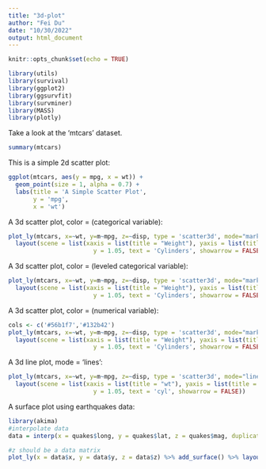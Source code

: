 ```yaml
---
title: "3d-plot"
author: "Fei Du"
date: "10/30/2022"
output: html_document
---
```


```r
knitr::opts_chunk$set(echo = TRUE)
```

```r
library(utils)
library(survival)
library(ggplot2)
library(ggsurvfit)
library(survminer)
library(MASS)
library(plotly)
```

Take a look at the 'mtcars' dataset. 

```r
summary(mtcars)
```

This is a simple 2d scatter plot:

```r
ggplot(mtcars, aes(y = mpg, x = wt)) + 
  geom_point(size = 1, alpha = 0.7) +
  labs(title = 'A Simple Scatter Plot',
       y = 'mpg',
       x = 'wt')
```

A 3d scatter plot, color = (categorical variable): 

```r
plot_ly(mtcars, x=~wt, y=m~mpg, z=~disp, type = 'scatter3d', mode="markers", color=~factor(cyl))%>%
  layout(scene = list(xaxis = list(title = "Weight"), yaxis = list(title = "Miles/gallon"), zaxis = list(title = "Displacement")), annotations = list(x = 1.1,
                        y = 1.05, text = 'Cylinders', showarrow = FALSE))
```

A 3d scatter plot, color = (leveled categorical variable): 

```r
plot_ly(mtcars, x=~wt, y=m~mpg, z=~disp, type = 'scatter3d', mode="markers", color=~factor(cyl, levels = c(4, 6, 8)), colors = 'Blues')%>%
  layout(scene = list(xaxis = list(title = "Weight"), yaxis = list(title = "Miles/gallon"), zaxis = list(title = "Displacement")), annotations = list(x = 1.1,
                        y = 1.05, text = 'Cylinders', showarrow = FALSE))
```

A 3d scatter plot, color = (numerical variable): 

```r
cols <- c('#56b1f7','#132b42')
plot_ly(mtcars, x=~wt, y=m~mpg, z=~disp, type = 'scatter3d', mode="markers", color=~cyl, colors = cols)%>%
  layout(scene = list(xaxis = list(title = "Weight"), yaxis = list(title = "Miles/gallon"), zaxis = list(title = "Displacement")), annotations = list(x = 1.1,
                        y = 1.05, text = 'Cylinders', showarrow = FALSE))
```

A 3d line plot, mode = 'lines': 

```r
plot_ly(mtcars, x=~wt, y=m~mpg, z=~disp, type = 'scatter3d', mode="lines", color=~factor(cyl))%>%
  layout(scene = list(xaxis = list(title = "wt"), yaxis = list(title = "mpg"), zaxis = list(title = "disp")), annotations = list(x = 1.05,
                        y = 1.05, text = 'cyl', showarrow = FALSE))
```

A surface plot using earthquakes data: 

```r
library(akima)
#interpolate data
data = interp(x = quakes$long, y = quakes$lat, z = quakes$mag, duplicate = 'mean')

#z should be a data matrix
plot_ly(x = data$x, y = data$y, z = data$z) %>% add_surface() %>% layout(scene = list(xaxis = list(title = "longitude"), yaxis = list(title = "latitude"), zaxis = list(title = "Magnitude")))
```
